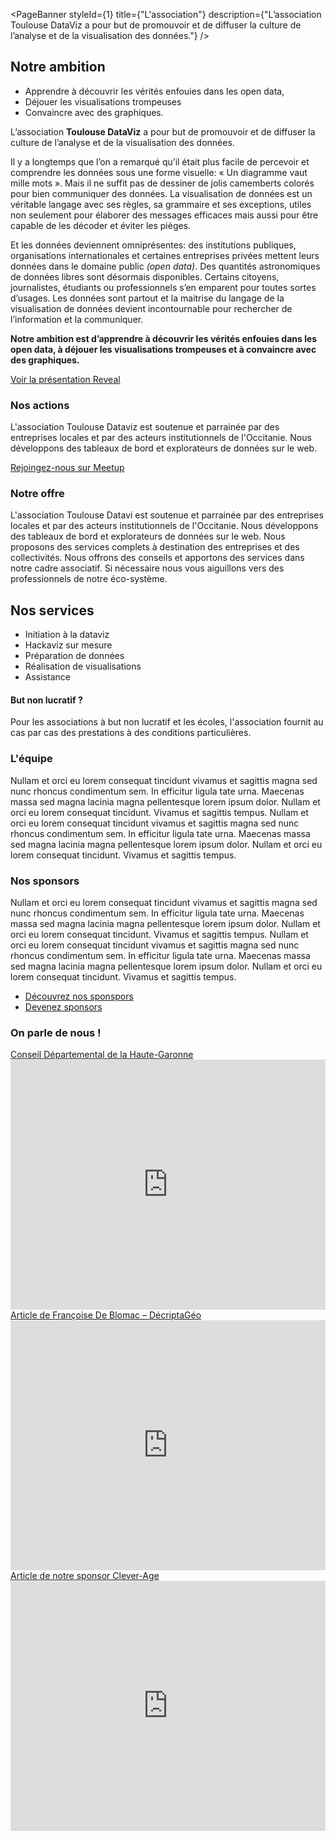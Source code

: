 
<PageBanner 
    styleId={1}
    title={"L'association"}
    description={"L’association Toulouse DataViz a pour but de promouvoir et de diffuser la culture de l’analyse et de la visualisation des données."}
/>

<section id="one">
<div className="inner">

# Notre ambition

- Apprendre à découvrir les vérités enfouies dans les open data,
- Déjouer les visualisations trompeuses
- Convaincre avec des graphiques.

L’association **Toulouse DataViz** a pour but de promouvoir et de diffuser la culture de l’analyse et de la visualisation des données.

Il y a longtemps que l’on a remarqué qu’il était plus facile de percevoir et comprendre les données sous une forme visuelle: « Un diagramme vaut mille mots ». Mais il ne suffit pas de dessiner de jolis camemberts colorés pour bien communiquer des données. 
La visualisation de données est un véritable langage avec ses règles, sa grammaire et ses exceptions, utiles non seulement pour élaborer des messages efficaces mais aussi pour être capable de les décoder et éviter les pièges.

Et les données deviennent omniprésentes: des institutions publiques, organisations internationales et certaines entreprises privées mettent leurs données dans le domaine public *(open data)*. Des quantités astronomiques de données libres sont désormais disponibles. 
Certains citoyens, journalistes, étudiants ou professionnels s’en emparent pour toutes sortes d’usages. Les données sont partout et la maitrise du langage de la visualisation de données devient incontournable pour rechercher de l’information et la communiquer.

**Notre ambition est d’apprendre à découvrir les vérités enfouies dans les open data, à déjouer les visualisations trompeuses et à convaincre avec des graphiques.**

<a href="http://toulouse-dataviz.fr/presentation_tdv/#/"  target="_blank" className="button medium">Voir la présentation Reveal</a>

</div>
</section>



<section id="two" class="spotlights">
<section>
<div className="inner">

# Nos actions

L'association Toulouse Dataviz est soutenue et parrainée par des entreprises locales et par des acteurs institutionnels de l'Occitanie. 
Nous  développons des tableaux de bord et explorateurs de données sur le web.

<a href="https://www.meetup.com/fr-FR/Meetup-Visualisation-des-donnees-Toulouse/" target="_blank" className="button medium">Rejoingez-nous sur Meetup</a>
</div>
</section>

<section>
<div className="inner">

# Notre offre

L'association Toulouse Datavi est soutenue et parrainée par des entreprises locales et par des acteurs institutionnels de l'Occitanie. 
Nous  développons des tableaux de bord et explorateurs de données sur le web.
Nous proposons des  services complets  à destination des entreprises et  des collectivités.
Nous  offrons des conseils et apportons des services  dans notre cadre associatif. Si nécessaire  nous vous aiguillons vers des professionnels de notre éco-système.

## Nos services 

- Initiation à la dataviz
- Hackaviz sur mesure
- Préparation de données
- Réalisation de visualisations
- Assistance

#### But non lucratif ?
Pour les associations à but non lucratif et les écoles, l'association fournit au cas par cas des prestations à des conditions particulières. 

</div>
</section>

<section>
<div className="inner">

# L'équipe

Nullam et orci eu lorem consequat tincidunt vivamus et sagittis magna sed nunc rhoncus condimentum sem. In efficitur ligula tate urna. 
Maecenas massa sed magna lacinia magna pellentesque lorem ipsum dolor. Nullam et orci eu lorem consequat tincidunt. Vivamus et sagittis tempus.
Nullam et orci eu lorem consequat tincidunt vivamus et sagittis magna sed nunc rhoncus condimentum sem. In efficitur ligula tate urna. 
Maecenas massa sed magna lacinia magna pellentesque lorem ipsum dolor. Nullam et orci eu lorem consequat tincidunt. Vivamus et sagittis tempus.

<Members />
</div>
</section>

<section>
<div className="inner">

# Nos sponsors

Nullam et orci eu lorem consequat tincidunt vivamus et sagittis magna sed nunc rhoncus condimentum sem. In efficitur ligula tate urna. 
Maecenas massa sed magna lacinia magna pellentesque lorem ipsum dolor. Nullam et orci eu lorem consequat tincidunt. Vivamus et sagittis tempus.
Nullam et orci eu lorem consequat tincidunt vivamus et sagittis magna sed nunc rhoncus condimentum sem. In efficitur ligula tate urna. 
Maecenas massa sed magna lacinia magna pellentesque lorem ipsum dolor. Nullam et orci eu lorem consequat tincidunt. Vivamus et sagittis tempus.

<ul className="actions">
  <li><a href="/sponsors" className="button medium">Découvrez nos sponspors</a></li>
  <li><a href="mailto:contact@toulouse-dataviz.fr" className="button medium">Devenez sponsors</a></li>
</ul>

</div>
</section>


<section>
<div className="inner">

  # On parle de nous !

  <div className="grid-wrapper">
  <div className="col-6">
    <a href="https://data.haute-garonne.fr/pages/datavisualisation-interview/" target="_blank">Conseil Départemental de la Haute-Garonne</a>
    <iframe 
      id="advanced_iframe" name="advanced_iframe" 
      src="https://data.haute-garonne.fr/pages/datavisualisation-interview/" 
      allowtransparency="true" 
      width="100%" height="400" frameborder="0">
    </iframe>
  </div>

  <div className="col-6">
    <a href="https://decryptageo.fr/geodataviz-faites-le-plein-dinspiration-grace-au-hackaviz-2019/" target="_blank">Article de Françoise De Blomac – DécriptaGéo</a>
    <iframe 
      id="advanced_iframe" name="advanced_iframe" 
      src="https://decryptageo.fr/geodataviz-faites-le-plein-dinspiration-grace-au-hackaviz-2019/" 
      allowtransparency="true" 
      width="100%" height="400" frameborder="0">
    </iframe>
  </div>

  <div className="col-6">
    <a href="https://blog.clever-age.com/fr/2019/04/16/hackaviz-2019-les-resultats-du-concours-de-visualisation-de-donnees/" target="_blank">Article de notre sponsor Clever-Age</a>
    <iframe 
      id="advanced_iframe" name="advanced_iframe" 
      src="https://blog.clever-age.com/fr/2019/04/16/hackaviz-2019-les-resultats-du-concours-de-visualisation-de-donnees/" 
      allowtransparency="true" 
      width="100%" height="400" frameborder="0">
    </iframe>
  </div>
  </div>
  
</div>
</section>

</section>